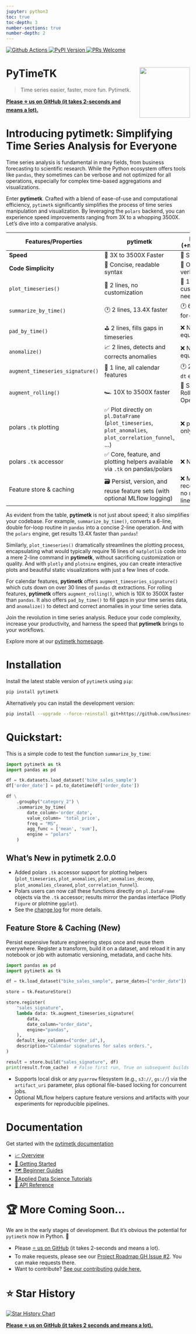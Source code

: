 ```yaml
---
jupyter: python3
toc: true
toc-depth: 3
number-sections: true
number-depth: 2
---
```



<div class="container-badges">
  <a href="https://github.com/business-science/pytimetk/actions">
  <img alt="Github Actions" src="https://github.com/business-science/pytimetk/actions/workflows/timetk-checks.yaml/badge.svg"/>
  </a>
  <a href="https://pypi.python.org/pypi/pytimetk">
  <img alt="PyPI Version" src="https://img.shields.io/pypi/v/pytimetk.svg"/>
  </a>
  <a href="https://business-science.github.io/pytimetk/contributing.html">
  <img alt="PRs Welcome" src="https://img.shields.io/badge/PRs-welcome-brightgreen.svg"/>
  </a>
</div>

# PyTimeTK <img src="logo-timetk.png" align="right" height="138" />

> Time series easier, faster, more fun. Pytimetk.

[**Please ⭐ us on GitHub (it takes 2-seconds and means a lot).**](https://github.com/business-science/pytimetk)

# Introducing pytimetk: Simplifying Time Series Analysis for Everyone

Time series analysis is fundamental in many fields, from business forecasting to scientific research. While the Python ecosystem offers tools like `pandas`, they sometimes can be verbose and not optimized for all operations, especially for complex time-based aggregations and visualizations.

Enter **pytimetk**. Crafted with a blend of ease-of-use and computational efficiency, `pytimetk` significantly simplifies the process of time series manipulation and visualization. By leveraging the `polars` backend, you can experience speed improvements ranging from 3X to a whopping 3500X. Let's dive into a comparative analysis.

| Features/Properties | **pytimetk**                  | **pandas (+matplotlib)**               |
|---------------------|-------------------------------|---------------------------------------|
| **Speed**           | 🚀 3X to 3500X Faster          | 🐢 Standard                           |
| **Code Simplicity** | 🎉 Concise, readable syntax    | 📜 Often verbose                      |
| `plot_timeseries()` | 🎨 2 lines, no customization  | 🎨 16 lines, customization needed    |
| `summarize_by_time()` | 🕐 2 lines, 13.4X faster     | 🕐 6 lines, 2 for-loops               |
| `pad_by_time()`     | ⛳ 2 lines, fills gaps in timeseries        | ❌ No equivalent    |
| `anomalize()`       | 📈 2 lines, detects and corrects anomalies  | ❌ No equivalent    |
| `augment_timeseries_signature()` | 📅 1 line, all calendar features    | 🕐 29 lines of `dt` extractors |
| `augment_rolling()` | 🏎️ 10X to 3500X faster     | 🐢 Slow Rolling Operations |
| polars `.tk` plotting | ✅ Plot directly on `pl.DataFrame` (`plot_timeseries`, `plot_anomalies`, `plot_correlation_funnel`, …) | ❌ pandas-only accessor |
| polars `.tk` accessor | ✅ Core, feature, and plotting helpers available via `.tk` on pandas/polars | ❌ N/A |
| Feature store & caching | 🗃️ Persist, version, and reuse feature sets (with optional MLflow logging) | ❌ Manual recompute, no metadata lineage |

As evident from the table, **pytimetk** is not just about speed; it also simplifies your codebase. For example, `summarize_by_time()`, converts a 6-line, double for-loop routine in `pandas` into a concise 2-line operation. And with the `polars` engine, get results 13.4X faster than `pandas`!
  
Similarly, `plot_timeseries()` dramatically streamlines the plotting process, encapsulating what would typically require 16 lines of `matplotlib` code into a mere 2-line command in **pytimetk**, without sacrificing customization or quality. And with `plotly` and `plotnine` engines, you can create interactive plots and beautiful static visualizations with just a few lines of code.

For calendar features, **pytimetk** offers `augment_timeseries_signature()` which cuts down on over 30 lines of `pandas` dt extractions. For rolling features, **pytimetk** offers `augment_rolling()`, which is 10X to 3500X faster than `pandas`. It also offers `pad_by_time()` to fill gaps in your time series data, and `anomalize()` to detect and correct anomalies in your time series data.

Join the revolution in time series analysis. Reduce your code complexity, increase your productivity, and harness the speed that **pytimetk** brings to your workflows.

Explore more at our [pytimetk homepage](https://business-science.github.io/pytimetk/).

# Installation

Install the latest stable version of `pytimetk` using `pip`:

```bash
pip install pytimetk
```

Alternatively you can install the development version:

```bash
pip install --upgrade --force-reinstall git+https://github.com/business-science/pytimetk.git
```

# Quickstart:

This is a simple code to test the function `summarize_by_time`:

```python
import pytimetk as tk
import pandas as pd

df = tk.datasets.load_dataset('bike_sales_sample')
df['order_date'] = pd.to_datetime(df['order_date'])

df \
    .groupby("category_2") \
    .summarize_by_time(
        date_column='order_date', 
        value_column= 'total_price',
        freq = "MS",
        agg_func = ['mean', 'sum'],
        engine = "polars"
    )
```


## What's New in pytimetk 2.0.0

- Added polars `.tk` accessor support for plotting helpers (`plot_timeseries`, `plot_anomalies`, `plot_anomalies_decomp`, `plot_anomalies_cleaned`, `plot_correlation_funnel`).
- Polars users can now call these functions directly on `pl.DataFrame` objects via the `.tk` accessor; results mirror the pandas interface (Plotly `Figure` or plotnine `ggplot`).
- See the [change log](https://business-science.github.io/pytimetk/changelog.html) for more details.

## Feature Store & Caching (New)

Persist expensive feature engineering steps once and reuse them everywhere. Register a transform, build it on a dataset, and reload it in any notebook or job with automatic versioning, metadata, and cache hits.

```python
import pandas as pd
import pytimetk as tk

df = tk.load_dataset("bike_sales_sample", parse_dates=["order_date"])

store = tk.FeatureStore()

store.register(
    "sales_signature",
    lambda data: tk.augment_timeseries_signature(
        data,
        date_column="order_date",
        engine="pandas",
    ),
    default_key_columns=("order_id",),
    description="Calendar signatures for sales orders.",
)

result = store.build("sales_signature", df)
print(result.from_cache)  # False first run, True on subsequent builds
```

- Supports local disk or any `pyarrow` filesystem (e.g., `s3://`, `gs://`) via the `artifact_uri` parameter, plus optional file-based locking for concurrent jobs.
- Optional MLflow helpers capture feature versions and artifacts with your experiments for reproducible pipelines.

# Documentation

Get started with the [pytimetk documentation](https://business-science.github.io/pytimetk/)

- [📈 Overview](https://business-science.github.io/pytimetk/)
- [🏁 Getting Started](https://business-science.github.io/pytimetk/getting-started/02_quick_start.html)
- [🗺️ Beginner Guides](https://business-science.github.io/pytimetk/guides/01_visualization.html)
- [📘Applied Data Science Tutorials](https://business-science.github.io/pytimetk/tutorials/01_sales_crm.html)
- [📄 API Reference](https://business-science.github.io/pytimetk/reference/)

# 🏆 More Coming Soon...

We are in the early stages of development. But it's obvious the potential for `pytimetk` now in Python. 🐍

- Please [⭐ us on GitHub](https://github.com/business-science/pytimetk) (it takes 2-seconds and means a lot). 
- To make requests, please see our [Project Roadmap GH Issue #2](https://github.com/business-science/pytimetk/issues/2). You can make requests there. 
- Want to contribute? [See our contributing guide here.](/contributing.html)

# ⭐️ Star History

[![Star History Chart](https://api.star-history.com/svg?repos=business-science/pytimetk&type=Date)](https://star-history.com/#business-science/pytimetk&Date)

[**Please ⭐ us on GitHub (it takes 2 seconds and means a lot).**](https://github.com/business-science/pytimetk)
